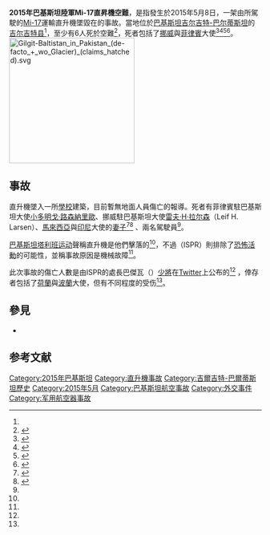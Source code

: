 {{Infobox Airliner accident
|name             = 2015年巴基斯坦陸軍Mi-17直昇機空難<br />
پاکستان ہیلی کاپٹر حادثہ 2015ء
|Occurrence_type  = Accident 
|image            = Pakistan Army Mil Mi-17 Asuspine-1.jpg
|image_size       = 250px
|alt              =
|caption          = 一架與事故機型相仿的[[Mi-17直昇機|Mi-17直昇機]]
| Date = {{start date|2015|5|8}}
|Type  = 調查中
|Site             = [[巴基斯坦|巴基斯坦]][[吉尔吉特-巴尔蒂斯坦|吉尔吉特-巴尔蒂斯坦]]{{link-en|納爾塔山谷|Naltar Valley}}
|coordinates      = 
|Aircraft Type  =  [[Mi-17直昇機|Mi-17直昇機]]
|Operator         = {{link-en|巴基斯坦陸軍航空隊|Pakistan Army Aviation Corps}}
|tail_number      = 
|origin           =
|stopover         =
|stopover0        =
|stopover1        =
|stopover2        =
|stopover3        =
|last_stopover    =
|Origin           = [[旁遮普省|旁遮普省]][[拉瓦尔品第|拉瓦尔品第]]市{{link-en|達努爾・汗空軍基地|PAF Base Nur Khan}}
|Destination      = [[吉尔吉特|吉尔吉特]]
|Passengers      = 17
|Crew             = 3
|injuries         = 
|Fatalities       = 8
|survivors        = 
}}
'''2015年巴基斯坦陸軍Mi-17直昇機空難'''，是指發生於2015年5月8日，一架由{{link-en|巴基斯坦陸軍航空隊|Pakistan Army Aviation Corps}}所駕駛的[[Mi-17直昇機|Mi-17]]運輸直升機墜毀在{{link-en|納爾塔山谷|Naltar Valley}}的事故。當地位於[[巴基斯坦|巴基斯坦]][[吉尔吉特-巴尔蒂斯坦|吉尔吉特-巴尔蒂斯坦]]的[[吉尔吉特县|吉尔吉特县]]<ref name="tribune"/>，至少有6人死於空難<ref>{{cite web|url=http://www.dawn.com/news/1180757/norway-philippines-ambassadors-among-6-killed-in-gilgit-helicopter-crash|title=At least 6 people die helicopter crash in Pakistan|publisher=DAWN|date=2015-05-08|accessdate=2015-05-08|archive-date=2018-12-26|archive-url=https://web.archive.org/web/20181226145035/https://www.dawn.com/news/1180757/norway-philippines-ambassadors-among-6-killed-in-gilgit-helicopter-crash|dead-url=no}}</ref>，死者包括了[[挪威|挪威]]與[[菲律賓|菲律賓]]大使<ref>{{Cite web |url=http://www.reuters.com/article/2015/05/08/us-pakistan-crash-idUSKBN0NT0O920150508 |title=存档副本 |accessdate=2015-05-08 |archive-date=2015-05-08 |archive-url=https://web.archive.org/web/20150508190232/http://www.reuters.com/article/2015/05/08/us-pakistan-crash-idUSKBN0NT0O920150508 |dead-url=no }}</ref><ref name="aljazeera.com">{{cite web | url=http://www.aljazeera.com/news/2015/05/pakistan-helicopter-carrying-foreign-diplomats-crashes-150508073528072.html | title=Pakistan helicopter carrying foreign diplomats crashes | publisher=AlJAZEERA | date=2015-05-08 | accessdate=2015-05-08 | author=Asad Hashim | archive-date=2018-12-26 | archive-url=https://web.archive.org/web/20181226145043/https://www.aljazeera.com/news/2015/05/pakistan-helicopter-carrying-foreign-diplomats-crashes-150508073528072.html?xif= | dead-url=no }}</ref><ref name="theguardian">{{cite web | url=http://www.theguardian.com/world/2015/may/08/pakistan-helicopter-crashes-on-school-foreign-diplomats-among-dead | title=Pakistan helicopter crash kills foreign ambassadors | publisher=Guardian | work=theguardian.com | date=2015-05-08 | accessdate=2015-05-08 | author=Jon Boone | archive-date=2018-12-26 | archive-url=https://web.archive.org/web/20181226145051/https://www.theguardian.com/world/2015/may/08/pakistan-helicopter-crashes-on-school-foreign-diplomats-among-dead+ | dead-url=no }}</ref><ref name="BBC News">{{cite web | url=http://www.bbc.com/news/world-asia-32653359 | title=Pakistan helicopter crash kills foreign envoys | publisher=BBC | work=bbc.com | date=2015-05-08 | accessdate=2015-05-08 | archive-date=2018-12-26 | archive-url=https://web.archive.org/web/20181226145044/https://www.bbc.com/news/world-asia-32653359 | dead-url=no }}</ref>。
[[File:Gilgit-Baltistan_in_Pakistan_(de-facto_+_wo_Glacier)_(claims_hatched).svg|250px]]

==事故==
直升機墜入一所[[學校|學校]]建築，目前暫無地面人員傷亡的報導。死者有菲律賓駐巴基斯坦大使[[小多明戈·路森納里歐|小多明戈·路森納里歐]]、挪威駐巴基斯坦大使[[雷夫·H·拉尔森|雷夫·H·拉尔森]]（Leif H. Larsen）、[[馬來西亞|馬來西亞]]與[[印尼|印尼]]大使的[[妻子|妻子]]<ref name="tribune">{{cite web| url =http://tribune.com.pk/story/883013/three-injured-as-helicopter-crashes-in-gilgit/| title =LIVE: Norway, Philippines ambassadors among 6 killed in Gilgit helicopter crash| work =[[The_Express_Tribune|The Express Tribune]]| date =2015-05-08| accessdate =2015-05-08| archive-date =2018-12-26| archive-url =https://web.archive.org/web/20181226145046/https://tribune.com.pk/story/883013/three-injured-as-helicopter-crashes-in-gilgit/| dead-url =no}}</ref><ref name="dawn">{{cite web| url =http://www.dawn.com/news/1180757/norway-philippines-envoys-among-6-killed-in-gilgit-helicopter-crash| title =Norway, Philippines ambassadors among 6 killed in Gilgit helicopter crash| work =[[DAWN_(newspaper)|DAWN]]| date =2015-05-08| accessdate =2015-05-08| archive-date =2018-12-26| archive-url =https://web.archive.org/web/20181226145038/https://www.dawn.com/news/1180757/norway-philippines-envoys-among-6-killed-in-gilgit-helicopter-crash| dead-url =no}}</ref> 、兩名駕駛員<ref name="dawn"/>。

[[巴基斯坦塔利班运动|巴基斯坦塔利班运动]]聲稱直升機是他們擊落的<ref name="tribune"/>，不過{{link-en|巴基斯坦三軍公共關係處|Inter-Services Public Relations}}（ISPR）則排除了[[恐怖活動|恐怖活動]]的可能性，並稱事故原因是機械故障<ref name="dawn"/>。

此次事故的傷亡人數是由ISPR的處長巴傑瓦（{{link-en|Asim Bajwa|Asim Bajwa}}）[[少將|少將]]在[[Twitter|Twitter]]上公布的<ref name="dawn"/> ，倖存者包括了[[荷蘭|荷蘭]]與[[波蘭|波蘭]]大使，但有不同程度的受伤<ref name="tribune"/>。

==參見==
*{{link-en|2009年巴基斯坦陸軍Mi-17直昇機空難|2009 Pakistan Army Mil Mi-17 crash}}

==参考文献==
{{Translation/Ref|en|2015 Pakistan Army Mil Mi-17 crash|661420718}}
{{reflist|2}}

{{2015年航空事故}}
{{Portal bar|巴基斯坦|航空|災害|2010年代}}

[[Category:2015年巴基斯坦|Category:2015年巴基斯坦]]
[[Category:直升機事故|Category:直升機事故]]
[[Category:吉爾吉特-巴爾蒂斯坦歷史|Category:吉爾吉特-巴爾蒂斯坦歷史]]
[[Category:2015年5月|Category:2015年5月]]
[[Category:巴基斯坦航空事故|Category:巴基斯坦航空事故]]
[[Category:外交事件|Category:外交事件]]
[[Category:军用航空器事故|Category:军用航空器事故]]